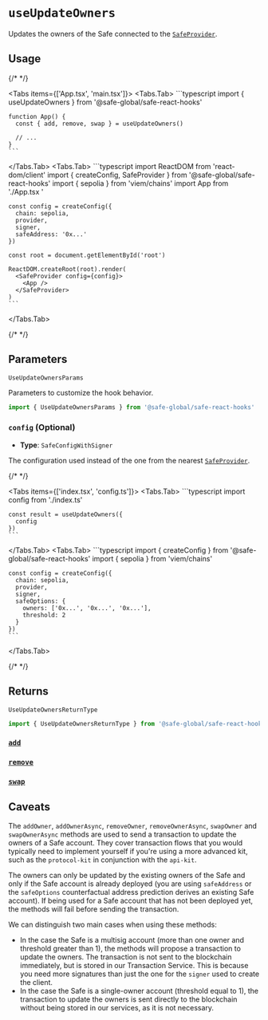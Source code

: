 
# `useUpdateOwners`

Updates the owners of the Safe connected to the [`SafeProvider`](./safeprovider.mdx).

## Usage

{/* <!-- vale off --> */}

<Tabs items={['App.tsx', 'main.tsx']}>
  <Tabs.Tab>
    ```typescript
    import { useUpdateOwners } from '@safe-global/safe-react-hooks'
    
    function App() {
      const { add, remove, swap } = useUpdateOwners()

      // ...
    }
    ```
  </Tabs.Tab>
  <Tabs.Tab>
    ```typescript
    import ReactDOM from 'react-dom/client'
    import { createConfig, SafeProvider } from '@safe-global/safe-react-hooks'
    import { sepolia } from 'viem/chains'
    import App from './App.tsx  '

    const config = createConfig({
      chain: sepolia,
      provider,
      signer,
      safeAddress: '0x...'
    })

    const root = document.getElementById('root')
    
    ReactDOM.createRoot(root).render(
      <SafeProvider config={config}>
        <App />
      </SafeProvider>
    )
    ```
  </Tabs.Tab>
</Tabs>

{/* <!-- vale on --> */}

## Parameters

`UseUpdateOwnersParams`

Parameters to customize the hook behavior.

```typescript
import { UseUpdateOwnersParams } from '@safe-global/safe-react-hooks'
```

### `config` (Optional)

- **Type**: `SafeConfigWithSigner`

The configuration used instead of the one from the nearest [`SafeProvider`](./safeprovider.mdx).

{/* <!-- vale off --> */}

<Tabs items={['index.tsx', 'config.ts']}>
  <Tabs.Tab>
    ```typescript
    import config from './index.ts'

    const result = useUpdateOwners({
      config
    })
    ```
  </Tabs.Tab>
  <Tabs.Tab>
    ```typescript
    import { createConfig } from '@safe-global/safe-react-hooks'
    import { sepolia } from 'viem/chains'

    const config = createConfig({
      chain: sepolia,
      provider,
      signer,
      safeOptions: {
        owners: ['0x...', '0x...', '0x...'],
        threshold: 2
      }
    })
    ```
  </Tabs.Tab>
</Tabs>

{/* <!-- vale on --> */}

## Returns

`UseUpdateOwnersReturnType`

```typescript
import { UseUpdateOwnersReturnType } from '@safe-global/safe-react-hooks'
```

### [`add`](./useupdateowners/add.mdx)
### [`remove`](./useupdateowners/remove.mdx)
### [`swap`](./useupdateowners/swap.mdx)




## Caveats

The `addOwner`, `addOwnerAsync`, `removeOwner`, `removeOwnerAsync`, `swapOwner` and `swapOwnerAsync` methods are used to send a transaction to update the owners of a Safe account. They cover transaction flows that you would typically need to implement yourself if you're using a more advanced kit, such as the `protocol-kit` in conjunction with the `api-kit`.

The owners can only be updated by the existing owners of the Safe and only if the Safe account is already deployed (you are using `safeAddress` or the `safeOptions` counterfactual address prediction derives an existing Safe account). If being used for a Safe account that has not been deployed yet, the methods will fail before sending the transaction.

We can distinguish two main cases when using these methods:

- In the case the Safe is a multisig account (more than one owner and threshold greater than 1), the methods will propose a transaction to update the owners. The transaction is not sent to the blockchain immediately, but is stored in our Transaction Service. This is because you need more signatures than just the one for the `signer` used to create the client.
- In the case the Safe is a single-owner account (threshold equal to 1), the transaction to update the owners is sent directly to the blockchain without being stored in our services, as it is not necessary.
